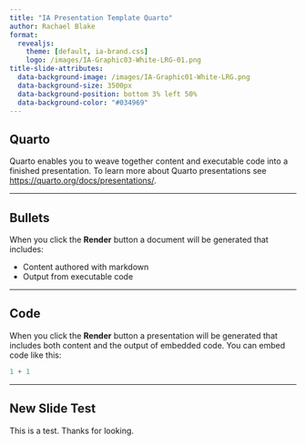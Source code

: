 ```yaml
---
title: "IA Presentation Template Quarto"
author: Rachael Blake
format: 
  revealjs:
    theme: [default, ia-brand.css]
    logo: /images/IA-Graphic03-White-LRG-01.png
title-slide-attributes:
  data-background-image: /images/IA-Graphic01-White-LRG.png
  data-background-size: 3500px
  data-background-position: bottom 3% left 50%
  data-background-color: "#034969"
---
```


## Quarto

Quarto enables you to weave together content and executable code into a finished presentation. To learn more about Quarto presentations see <https://quarto.org/docs/presentations/>.

---

## Bullets

When you click the **Render** button a document will be generated that includes:

-   Content authored with markdown
-   Output from executable code

---

## Code

When you click the **Render** button a presentation will be generated that includes both content and the output of embedded code. You can embed code like this:

```r
1 + 1
```

---

## New Slide Test

This is a test. Thanks for looking.

